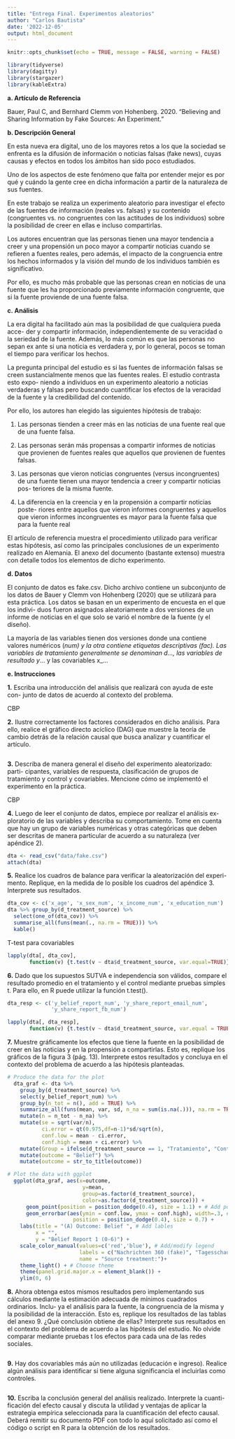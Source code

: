 ```yaml
---
title: "Entrega Final. Experimentos aleatorios"
author: "Carlos Bautista"
date: '2022-12-05'
output: html_document
---
```


```r
knitr::opts_chunk$set(echo = TRUE, message = FALSE, warning = FALSE)
```

```r
library(tidyverse)
library(dagitty)
library(stargazer)
library(kableExtra)
```

**a. Artículo de Referencia**

Bauer, Paul C, and Bernhard Clemm von Hohenberg. 2020. “Believing and
Sharing Information by Fake Sources: An Experiment.”

**b. Descripción General**

En esta nueva era digital, uno de los mayores retos a los que la sociedad se
enfrenta es la difusión de información o noticias falsas (fake news), cuyas causas
y efectos en todos los ámbitos han sido poco estudiados.

Uno de los aspectos de este fenómeno que falta por entender mejor es por qué
y cuándo la gente cree en dicha información a partir de la naturaleza de sus
fuentes.

En este trabajo se realiza un experimento aleatorio para investigar el efecto de
las fuentes de información (reales vs. falsas) y su contenido (congruentes vs. no
congruentes con las actitudes de los individuos) sobre la posibilidad de creer en
ellas e incluso compartirlas.

Los autores encuentran que las personas tienen una mayor tendencia a creer y
una propensión un poco mayor a compartir noticias cuando se refieren a fuentes
reales, pero además, el impacto de la congruencia entre los hechos informados
y la visión del mundo de los individuos también es significativo.

Por ello, es mucho más probable que las personas crean en noticias de una fuente
que les ha proporcionado previamente información congruente, que si la fuente
proviende de una fuente falsa.

**c. Análisis**

La era digital ha facilitado aún mas la posibilidad de que cualquiera pueda acce-
der y compartir información, independientemente de su veracidad o la seriedad
de la fuente. Además, lo más común es que las personas no sepan ex ante si una
noticia es verdadera y, por lo general, pocos se toman el tiempo para verificar
los hechos.

La pregunta principal del estudio es si las fuentes de información falsas se creen
sustancialmente menos que las fuentes reales. El estudio contrasta esto expo-
niendo a individuos en un experimento aleatorio a noticias verdaderas y falsas
pero buscando cuantificar los efectos de la veracidad de la fuente y la credibilidad
del contenido.

Por ello, los autores han elegido las siguientes hipótesis de trabajo:

1. Las personas tienden a creer más en las noticias de una fuente real que de
una fuente falsa.


2. Las personas serán más propensas a compartir informes de noticias que
provienen de fuentes reales que aquellos que provienen de fuentes falsas.


3. Las personas que vieron noticias congruentes (versus incongruentes) de
una fuente tienen una mayor tendencia a creer y compartir noticias pos-
teriores de la misma fuente.


4. La diferencia en la creencia y en la propensión a compartir noticias poste-
riores entre aquellos que vieron informes congruentes y aquellos que vieron
informes incongruentes es mayor para la fuente falsa que para la fuente
real

El artículo de referencia muestra el procedimiento utilizado para verificar estas
hipótesis, así como las principales conclusiones de un experimento realizado en
Alemania. El anexo del documento (bastante extenso) muestra con detalle todos
los elementos de dicho experimento.

**d. Datos**

El conjunto de datos es fake.csv. Dicho archivo contiene un subconjunto de
los datos de Bauer y Clemm von Hohenberg (2020) que se utilizará para esta
práctica. Los datos se basan en un experimento de encuesta en el que los indivi-
duos fueron asignados aleatoriamente a dos versiones de un informe de noticias
en el que solo se varió el nombre de la fuente (y el diseño).

La mayoría de las variables tienen dos versiones donde una contiene valores
numéricos (_num) y la otra contiene etiquetas descriptivas (_fac). Las variables
de tratamiento generalmente se denominan d_..., las variables de resultado
y_... y las covariables x_...

**e. Instrucciones**

**1.** Escriba una introducción del análisis que realizará con ayuda de este con-
junto de datos de acuerdo al contexto del problema.

CBP

**2.** Ilustre correctamente los factores considerados en dicho análisis. Para ello,
realice el gráfico directo acíclico (DAG) que muestre la teoría de cambio
detrás de la relación causal que busca analizar y cuantificar el artículo.

```r

```


**3.** Describa de manera general el diseño del experimento aleatorizado: parti-
cipantes, variables de respuesta, clasificación de grupos de tratamiento y
control y covariables. Mencione cómo se implementó el experimento en la
práctica.

CBP

**4.** Luego de leer el conjunto de datos, empiece por realizar el análisis ex-
ploratorio de las variables y describa su comportamiento. Tome en cuenta
que hay un grupo de variables numéricas y otras categóricas que deben ser
descritas de manera particular de acuerdo a su naturaleza (ver apéndice
2).

```r
dta <- read_csv("data/fake.csv")
attach(dta)
```


**5.** Realice los cuadros de balance para verificar la aleatorización del experi-
mento. Replique, en la medida de lo posible los cuadros del apéndice 3.
Interprete sus resultados.

```r
dta_cov <- c('x_age', 'x_sex_num', 'x_income_num', 'x_education_num')
dta %>% group_by(d_treatment_source) %>% 
  select(one_of(dta_cov)) %>% 
  summarise_all(funs(mean(., na.rm = TRUE))) %>% 
  kable()
```

T-test para covariables

```r
lapply(dta[, dta_cov],
       function(v) {t.test(v ~ dta$d_treatment_source, var.equal=TRUE)})
```

**6.** Dado que los supuestos SUTVA e independencia son válidos, compare el
resultado promedio en el tratamiento y el control mediante pruebas simples
t. Para ello, en R puede utilizar la función t.test().

```r
dta_resp <- c('y_belief_report_num', 'y_share_report_email_num', 
              'y_share_report_fb_num')

lapply(dta[, dta_resp],
       function(v) {t.test(v ~ dta$d_treatment_source, var.equal = TRUE)})
```


**7.** Muestre gráficamente los efectos que tiene la fuente en la posibilidad de
creer en las noticias y en la propensión a compartirlas. Esto es, replique
los gráficos de la figura 3 (pág. 13). Interprete estos resultados y concluya
en el contexto del problema de acuerdo a las hipótesis planteadas.

```r
# Produce the data for the plot
  dta_graf <- dta %>% 
    group_by(d_treatment_source) %>% 
    select(y_belief_report_num) %>% 
    group_by(n_tot = n(), add = TRUE) %>%
    summarize_all(funs(mean, var, sd, n_na = sum(is.na(.))), na.rm = TRUE) %>% 
    mutate(n = n_tot - n_na) %>% 
    mutate(se = sqrt(var/n),
           ci.error = qt(0.975,df=n-1)*sd/sqrt(n),
           conf.low = mean - ci.error,
           conf.high = mean + ci.error) %>%
    mutate(Group = ifelse(d_treatment_source == 1, "Tratamiento", "Control")) %>%
    mutate(outcome = "Belief") %>% 
    mutate(outcome = str_to_title(outcome))

# Plot the data with ggplot
  ggplot(dta_graf, aes(x=outcome,
                        y=mean, 
                        group=as.factor(d_treatment_source), 
                        color=as.factor(d_treatment_source))) + 
      geom_point(position = position_dodge(0.4), size = 1.1) + # Add points
      geom_errorbar(aes(ymin = conf.low, ymax = conf.high), width=.3, # Add errorbar
                     position = position_dodge(0.4), size = 0.7) +
    labs(title = "(A) Outcome: Belief ", # Add lables
         x = "", 
         y = "Belief Report 1 (0-6)") +
    scale_color_manual(values=c('red','blue'), # Add/modify legend
                       labels = c("Nachrichten 360 (fake)", "Tagesschau (real)"),
                       name = "Source treatment:")+
    theme_light() + # Choose theme
    theme(panel.grid.major.x = element_blank()) +
    ylim(0, 6)
```


**8.** Ahora obtenga estos mismos resultados pero implementando sus cálculos
mediante la estimación adecuada de mínimos cuadrados ordinarios. Inclu-
ya el análisis para la fuente, la congruencia de la misma y la posibilidad
de la interacción. Esto es, replique los resultados de las tablas del anexo 9.
¿Qué conclusión obtiene de ellas? Interprete sus resultados en el contexto
del problema de acuerdo a las hipótesis del estudio. No olvide comparar
mediante pruebas t los efectos para cada una de las redes sociales.

```r

```


**9.** Hay dos covariables más aún no utilizadas (educación e ingreso). Realice
algún análisis para identificar si tiene alguna significancia el incluirlas
como controles.

```r

```


**10.** Escriba la conclusión general del análisis realizado. Interprete la cuanti-
ficación del efecto causal y discuta la utilidad y ventajas de aplicar la
estrategia empírica seleccionada para la cuantificación del efecto causal.
Deberá remitir su documento PDF con todo lo aquí solicitado así como el código
o script en R para la obtención de los resultados.

